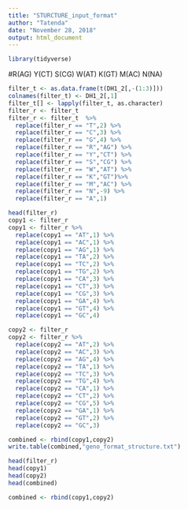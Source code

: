 ---
title: "STURCTURE_input_format"
author: "Tatenda"
date: "November 28, 2018"
output: html_document
---
```{r}
library(tidyverse)
```

#R(AG) Y(CT) S(CG) W(AT) K(GT) M(AC) N(NA)
```{r}
filter_t <- as.data.frame(t(DH1_2[,-(1:3)]))
colnames(filter_t) <- DH1_2[,1]
filter_t[] <- lapply(filter_t, as.character) 
filter_r <- filter_t 
filter_r <- filter_t  %>%
  replace(filter_r == "T",2) %>%
  replace(filter_r == "C",3) %>%
  replace(filter_r == "G",4) %>%
  replace(filter_r == "R","AG") %>%
  replace(filter_r == "Y","CT") %>%
  replace(filter_r == "S","CG") %>%
  replace(filter_r == "W","AT") %>%
  replace(filter_r == "K","GT")%>%
  replace(filter_r == "M","AC") %>%
  replace(filter_r == "N",-9) %>%
  replace(filter_r == "A",1) 

head(filter_r)
copy1 <- filter_r
copy1 <- filter_r %>% 
  replace(copy1 == "AT",1) %>%
  replace(copy1 == "AC",1) %>%
  replace(copy1 == "AG",1) %>%
  replace(copy1 == "TA",2) %>%
  replace(copy1 == "TC",2) %>%
  replace(copy1 == "TG",2) %>%
  replace(copy1 == "CA",3) %>%
  replace(copy1 == "CT",3) %>%
  replace(copy1 == "CG",3) %>%
  replace(copy1 == "GA",4) %>%
  replace(copy1 == "GT",4) %>%
  replace(copy1 == "GC",4) 

copy2 <- filter_r
copy2 <- filter_r %>% 
  replace(copy2 == "AT",2) %>%
  replace(copy2 == "AC",3) %>%
  replace(copy2 == "AG",4) %>%
  replace(copy2 == "TA",1) %>%
  replace(copy2 == "TC",3) %>%
  replace(copy2 == "TG",4) %>%
  replace(copy2 == "CA",1) %>%
  replace(copy2 == "CT",2) %>%
  replace(copy2 == "CG",5) %>%
  replace(copy2 == "GA",1) %>%
  replace(copy2 == "GT",2) %>%
  replace(copy2 == "GC",3) 

combined <- rbind(copy1,copy2) 
write.table(combined,"geno_format_structure.txt")

head(filter_r)
head(copy1)
head(copy2)
head(combined)
```

```{r}
combined <- rbind(copy1,copy2)
```

